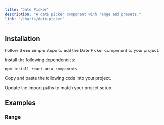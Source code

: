```yaml
---
title: "Date Picker"
description: "A date picker component with range and presets."
link: "/charts/date-picker"
---
```


<ComponentPreview name="date-picker-demo" />

## Installation

Follow these simple steps to add the Date Picker component to your project:

<Steps>

<Step>Install the following dependencies:</Step>

```bash
npm install react-aria-components
```

<Step>Copy and paste the following code into your project.</Step>

<CollapsibleSource name="datefield" path="components/ui/datefield.tsx" />

<Step>Update the import paths to match your project setup.</Step>

</Steps>

## Examples

### Range

<ComponentPreview name="date-picker-range" />
